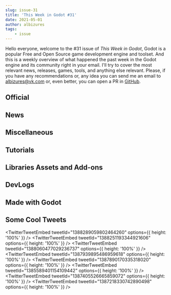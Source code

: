 ```yaml
---
slug: issue-31
title: 'This Week in Godot #31'
date: 2021-05-01
author: albizures
tags:
	- issue
---
```


Hello everyone, welcome to the #31 issue of _This Week in Godot_, Godot is a popular Free and Open Source game development engine and toolset. And this is a weekly overview of what happened the past week in the Godot engine and its community right in your email. I'll try to cover the most relevant news, releases, games, tools, and anything else relevant. Please, if you have any recommendations or, any idea you can send me an email to albizures@vk.com or, even better, you can open a PR in [GitHub](https://github.com/albizures/ThisWeekInGodot).

## Official

<Card
	author="Godot Engine"
	link="https://youtu.be/vG5vxVcgZmM"
	label="Godot Live Q&A with engine developers – April 2021"
	description="April 2021’s live Q&A with core developers of Godot Engine! Tune in to a chat with core developers answering questions from Patreon supporters and from the li..."
	publisher="YouTube"
	icon="https://www.youtube.com/s/desktop/3a84d4c0/img/favicon_144.png"
	cover="https://i.ytimg.com/vi/vG5vxVcgZmM/maxresdefault.jpg"
	date="2021-04-29T00:00:00.000Z"
/>

## News

<Card
	author="gotm.io"
	link="https://gotm.io/jam/gotm-jam"
	label="Gotm.io Jam #4 ($100 Prizes)"
	description="Play free games instantly on any device."
	publisher="gotm.io"
	icon="https://gotm.io/icons/icon-512x512.png?v=3bcf1e44fdc2e6003d542d862e4856a7"
	cover="https://gotm.io/static/icon2-512-304dc669be0a8a6681e15dea6db83746.png"
	date="2021-04-30T12:30:14.000Z"
/>

<Card
	author="Valentin Lemière"
	link="https://community.haxe.org/t/haxe-godot-externs-updated-for-godot-3-3/2990"
	label="Haxe Godot externs - Updated for Godot 3.3"
	description="I’ve just released an update on my Haxe externs for the Godot game engine to support the 3.3.0 version."
	publisher="Haxe Community"
	icon="https://community.haxe.org/uploads/default/optimized/1X/1ec70f7b4dcddeb09d1d09440de5bb2530f4957a_2_180x180.png"
	cover="https://community.haxe.org/uploads/default/original/1X/6f43c594828df00125c10a5a89df995731ddaa5c.png"
	date="2021-04-25T12:30:14.000Z"
/>

## Miscellaneous

<Card
	author="Whimfoome"
	link="https://youtu.be/yl77gOIh5KA"
	label="First look at godot 4 new ui"
	description="Let’s have a look at Godot 4’s New Editor UI!Custom theme"
	publisher="YouTube"
	icon="https://www.youtube.com/s/desktop/3a84d4c0/img/favicon_144.png"
	cover="https://i.ytimg.com/vi/yl77gOIh5KA/maxresdefault.jpg"
	date="2021-04-29T00:00:00.000Z"
/>

<Card
	author="Rungeon"
	link="https://youtu.be/olIURUEPAPY"
	label="GODOT Challange I convert Gamemaker gamejam submission in ONE HOUR"
	description=""
	publisher="YouTube"
	icon="https://www.youtube.com/s/desktop/3a84d4c0/img/favicon_144.png"
	cover="https://i.ytimg.com/vi/olIURUEPAPY/maxresdefault.jpg"
	date="2021-04-28T00:00:00.000Z"
/>

<Card
	author="Feniks Gamedev and Devlogs"
	link="https://youtu.be/W57gldTHQ64"
	label="Should you use Godot 3.3 - Godot review is it good for beginners?"
	description="Check the links for more details.In this video I am discussing Godot engine, state of Godot development and community to help you decide if Godot is worth a ..."
	publisher="YouTube"
	icon="https://www.youtube.com/s/desktop/3a84d4c0/img/favicon_144.png"
	cover="https://i.ytimg.com/vi/W57gldTHQ64/maxresdefault.jpg"
	date="2021-04-26T00:00:00.000Z"
/>

<Card
	author="PlayWithFurcifer"
	link="https://youtu.be/y6hROZh0NvY"
	label="Is Godot 4.0 a Big Deal?"
	description="Godot 4.0 brings many new features, but how large will its impact be? In this video, we look at some trends concerning the engine’s future.0:00 - Intro0:24 -..."
	publisher="YouTube"
	icon="https://www.youtube.com/s/desktop/3a84d4c0/img/favicon_144.png"
	cover="https://i.ytimg.com/vi/y6hROZh0NvY/maxresdefault.jpg"
	date="2021-04-25T00:00:00.000Z"
/>

<Card
	author="xen"
	link="https://youtu.be/ApLPj8TSwzI"
	label="Making 3 games in 30/45/60 minutes (Godot)"
	description=""
	publisher="YouTube"
	icon="https://www.youtube.com/s/desktop/3a84d4c0/img/favicon_144.png"
	cover="https://i.ytimg.com/vi/ApLPj8TSwzI/maxresdefault.jpg"
	date="2021-04-25T00:00:00.000Z"
/>

## Tutorials

<Card
	author="Red Cube Gamedev"
	link="https://youtu.be/qzlSSlTsWR0"
	label="How to make an endless game under 10 minutes in Godot"
	description="In this video I will show you how to create a game that never ends in only 10 minutes. If you have any questions just ask I will answer every single one. The..."
	publisher="YouTube"
	icon="https://www.youtube.com/s/desktop/3a84d4c0/img/favicon_144.png"
	cover="https://i.ytimg.com/vi/qzlSSlTsWR0/maxresdefault.jpg"
	date="2021-04-18T00:00:00.000Z"
/>

<Card
	author="Rungeon"
	link="https://youtu.be/k0dL-9Pj2DI"
	label="GODOT Terraira-like series(Part1) Procedual Level Generation"
	description=""
	publisher="YouTube"
	icon="https://www.youtube.com/s/desktop/3a84d4c0/img/favicon_144.png"
	cover="https://i.ytimg.com/vi/k0dL-9Pj2DI/maxresdefault.jpg"
	date="2021-04-29T00:00:00.000Z"
/>

<Card
	author="ByteSeb"
	link="https://youtu.be/HkKdlJN57_k"
	label="Character Customization Tutorial for Godot | Part 1"
	description="Due to the good feedback on my first devlog, I decided to bring you this tutorial series replicating what I showed on that video (Character Customization sys..."
	publisher="YouTube"
	icon="https://www.youtube.com/s/desktop/3a84d4c0/img/favicon_144.png"
	cover="https://i.ytimg.com/vi/HkKdlJN57_k/maxresdefault.jpg"
	date="2021-04-29T00:00:00.000Z"
/>

<Card
	author="jmbiv"
	link="https://youtu.be/VcI22IKoT_E"
	label="How to Transition Between Scenes in Godot (Building a Level Switcher #2)"
	description="In this video you’ll learn how to make a transition animation between two scenes in Godot by building off the level switcher we made in part 1."
	publisher="YouTube"
	icon="https://www.youtube.com/s/desktop/3a84d4c0/img/favicon_144.png"
	cover="https://i.ytimg.com/vi/VcI22IKoT_E/maxresdefault.jpg"
	date="2021-04-29T00:00:00.000Z"
/>

<Card
	author="Game Code Samurai"
	link="https://youtu.be/WNtrMzdU1lU"
	label="Custom 2D Platformer Physics In Godot (Part 2 - Jumping and Exact Movement)"
	description="Hi, Welcome to part 2 of this series on how to create custom physics for your 2D platformer.I made this series on how to create a customized 2D platformer ph..."
	publisher="YouTube"
	icon="https://www.youtube.com/s/desktop/3a84d4c0/img/favicon_144.png"
	cover="https://i.ytimg.com/vi/WNtrMzdU1lU/maxresdefault.jpg"
	date="2021-04-27T00:00:00.000Z"
/>

<Card
	author="John Ivess"
	link="https://youtu.be/RBvK5lQJHAs"
	label="Adding a Projectile (Combat Essentials in Godot | P4)"
	description="In this episode of the Combat Essentials course, we’ll cover adding projectiles, specifically the player’s throwable dagger."
	publisher="YouTube"
	icon="https://www.youtube.com/s/desktop/3a84d4c0/img/favicon_144.png"
	cover="https://i.ytimg.com/vi/RBvK5lQJHAs/maxresdefault.jpg"
	date="2021-04-28T00:00:00.000Z"
/>

<Card
	author="NAD LABS"
	link="https://youtu.be/F3Jwhuf6iDY"
	label="GDscript and Godot Basics"
	description="Just a quick video explaining the basics in Godot"
	publisher="YouTube"
	icon="https://www.youtube.com/s/desktop/3a84d4c0/img/favicon_144.png"
	cover="https://i.ytimg.com/vi/F3Jwhuf6iDY/maxresdefault.jpg"
	date="2021-04-28T00:00:00.000Z"
/>

<Card
	author="Andrea Catania"
	link="https://youtu.be/ZjwmqCcVT2E"
	label="First person camera with ECS - Godex #1"
	description="This video I’m going to show how to create a first person camera using entity component system. "
	publisher="YouTube"
	icon="https://www.youtube.com/s/desktop/3a84d4c0/img/favicon_144.png"
	cover="https://i.ytimg.com/vi/ZjwmqCcVT2E/maxresdefault.jpg"
	date="2021-04-28T00:00:00.000Z"
/>

<Card
	author="NAD LABS"
	link="https://youtu.be/JDVnt8cSwcw"
	label="Signals Actually Understood in Godot"
	description="Just a video explaining how to connect signals in Godot."
	publisher="YouTube"
	icon="https://www.youtube.com/s/desktop/3a84d4c0/img/favicon_144.png"
	cover="https://i.ytimg.com/vi/JDVnt8cSwcw/maxresdefault.jpg"
	date="2021-04-27T00:00:00.000Z"
/>

<Card
	author="jmbiv"
	link="https://youtu.be/N9yx1ZET-o4"
	label="Player Inventory and Picking Up Items (Godot Retro Text Adventure Tutorial #11)"
	description="In this tutorial, you will create a player inventory and also implement the player’s ability to pick up items from a room in our retro text adventure game in..."
	publisher="YouTube"
	icon="https://www.youtube.com/s/desktop/3a84d4c0/img/favicon_144.png"
	cover="https://i.ytimg.com/vi/N9yx1ZET-o4/maxresdefault.jpg"
	date="2021-04-26T00:00:00.000Z"
/>

<Card
	author="Emilio"
	link="https://youtu.be/sYjgDIgD7AY"
	label="Getting Started With Dialogic"
	description=""
	publisher="YouTube"
	icon="https://www.youtube.com/s/desktop/3a84d4c0/img/favicon_144.png"
	cover="https://i.ytimg.com/vi/sYjgDIgD7AY/maxresdefault.jpg"
	date="2021-04-25T00:00:00.000Z"
/>

<Card
	author="BitBirdy"
	link="https://youtu.be/tHEr7x5Un9c"
	label="How to Create a Hurtbox with Flash Hit Effect + Invincible Blinking in Godot"
	description="This Godot Engine tutorial is going to show you how to create a reusable hurtbox that includes an effect common in a lot of games."
	publisher="YouTube"
	icon="https://www.youtube.com/s/desktop/3a84d4c0/img/favicon_144.png"
	cover="https://i.ytimg.com/vi/tHEr7x5Un9c/maxresdefault.jpg"
	date="2021-04-25T00:00:00.000Z"
/>

<Card
	author="Game Development Center"
	link="https://youtu.be/DkJ2jYl-ESw"
	label="Godot 3D Particles Introduction | Arcane Bolt | Godot Particles Series #1"
	description="In this Godot tutorial, I will teach you about 3d particles in Godot."
	publisher="YouTube"
	icon="https://www.youtube.com/s/desktop/3a84d4c0/img/favicon_144.png"
	cover="https://i.ytimg.com/vi/DkJ2jYl-ESw/maxresdefault.jpg"
	date="2021-04-25T00:00:00.000Z"
/>

<Card
	author="Arkeve"
	link="https://youtu.be/wkNvqmAvtpo"
	label="Make a Pokemon Game in Godot - Grass & Water Tilesets (#3)"
	description="Tutorial series on how to make game like Pokémon in Godot."
	publisher="YouTube"
	icon="https://www.youtube.com/s/desktop/3a84d4c0/img/favicon_144.png"
	cover="https://i.ytimg.com/vi/wkNvqmAvtpo/maxresdefault.jpg"
	date="2021-04-24T00:00:00.000Z"
/>

<Card
	author="NAD LABS"
	link="https://youtu.be/To2CsTberho"
	label="How to use Navigation2D on a Tilemap in Godot"
	description="Just a video explaining how to use Navigation 2D in Godot."
	publisher="YouTube"
	icon="https://www.youtube.com/s/desktop/3a84d4c0/img/favicon_144.png"
	cover="https://i.ytimg.com/vi/To2CsTberho/maxresdefault.jpg"
	date="2021-04-24T00:00:00.000Z"
/>

<Card
	author="MrEliptik"
	link="https://youtu.be/FQwaKJL7LdA"
	label="Recreating the Instagram UI in Godot"
	description="In this video, I’m recreating the Instagram UI in Godot!"
	publisher="YouTube"
	icon="https://www.youtube.com/s/desktop/3a84d4c0/img/favicon_144.png"
	cover="https://i.ytimg.com/vi/FQwaKJL7LdA/maxresdefault.jpg"
	date="2021-04-30T00:00:00.000Z"
/>

<Card
	author="Gawe Game"
	link="https://youtu.be/10XB1orIPkI"
	label="Yuk Gawe Game Platformer 2D, Bagian #5: Zona Jatuh, Lari Cepat & Signal #belajar​ #godotengine"
	description="#belajar​ #godotengine​ #gamedev​ #platformer​ #gawegame​Terimakasih sudah terus menonton ya :)Video ke-5 dari seri tutorial pembuatan game platformer 2D den..."
	publisher="YouTube"
	icon="https://www.youtube.com/s/desktop/3a84d4c0/img/favicon_144.png"
	cover="https://i.ytimg.com/vi/10XB1orIPkI/maxresdefault.jpg"
	date="2021-04-24T00:00:00.000Z"
/>

## Libraries Assets and Add-ons

<Card
	author="mberkdemir"
	link="https://github.com/mberkdemir/godot-casesimulator"
	label="Godot Engine Case Simulator Description"
	description="CS:GO like case opening project made with Godot Engine."
	publisher="GitHub"
	icon="https://github.com/windows-tile.png"
	cover="https://opengraph.githubassets.com/09e510deb08efce45e8d32e5c2e0cfd093428cb0ca552ea6b858eab3a7f88cba/mberkdemir/godot-casesimulator"
	date="2021-05-01T17:22:58.912Z"
/>

<Card
	author="KaizarNike"
	link="https://perons.itch.io/godot-crt-shader"
	label="Godot CRT Shader by perons"
	description="A simple Godot shader that simulates CRT Displays"
	publisher="itch.io"
	icon="https://img.itch.zone/aW1nLzMyODUyMzUucG5n/32x32%23/MvnCRi.png"
	cover="https://img.itch.zone/aW1nLzMyODUyMzUucG5n/original/PGdg6C.png"
	date="2020-06-19T17:23:00.152Z"
/>

<Card
	author="r3tr0_dev"
	link="https://godotshaders.com/shader/earthbound-like-battle-background-shader-w-scroll-effect-and-palette-cycling/"
	label="Earthbound-like battle background shader w/scroll effect and palette cycling - Godot Shaders"
	description="INTRODUCTION This shader is inspired by the battle backgrounds of..."
	publisher="Godot Shaders"
	icon="https://godotshaders.com/wp-content/uploads/2021/01/favicon.png"
	cover="https://godotshaders.com/wp-content/uploads/2021/01/3.gif"
	date="2021-04-26T12:18:14.000Z"
/>

<Card
	author="mreliptik"
	link="https://godotshaders.com/shader/loading-effect-color-over-grayscale/"
	label="Loading effect (color over grayscale) - Godot Shaders"
	description="This is a loading effect shader inspired by the download..."
	publisher="Godot Shaders"
	icon="https://godotshaders.com/wp-content/uploads/2021/01/favicon.png"
	cover="https://godotshaders.com/wp-content/uploads/2021/01/loading_shader.jpg"
	date="2021-04-30T17:13:52.000Z"
/>

## DevLogs

<Card
	author="Cooks"
	link="https://youtu.be/paGO6kzq3IM"
	label="Godot Devlog #2 - enemy’s!? bullets?!"
	description="Ay yo we can shoot now you are suppose to destroy stuff omg poggy"
	publisher="YouTube"
	icon="https://www.youtube.com/s/desktop/3a84d4c0/img/favicon_144.png"
	cover="https://i.ytimg.com/vi/paGO6kzq3IM/maxresdefault.jpg"
	date="2021-04-30T00:00:00.000Z"
/>

<Card
	author="hippo1639"
	link="https://youtu.be/7XS6WiQ8g9k"
	label="Ideas and Inspirations - Devlog 0 || Etheldia: Parasomnia Tower"
	description="Etheldia: Parasomnia Tower is a tactical turn based monster taming RPG currently in early development."
	publisher="YouTube"
	icon="https://www.youtube.com/s/desktop/3a84d4c0/img/favicon_144.png"
	cover="https://i.ytimg.com/vi/7XS6WiQ8g9k/maxresdefault.jpg"
	date="2021-04-30T00:00:00.000Z"
/>

<Card
	author="Snopek Games"
	link="https://youtu.be/LvpBb14cv3A"
	label="Devlog #6: Launching Retro Tank Party on Steam in 6 weeks (6th week and postmortem)"
	description="In order to celebrate my birthday, I’m taking a game jam game I made back in 2019 (Retro Tank Party), fixing it up, and releasing it as a commercial game on ..."
	publisher="YouTube"
	icon="https://www.youtube.com/s/desktop/3a84d4c0/img/favicon_144.png"
	cover="https://i.ytimg.com/vi/LvpBb14cv3A/maxresdefault.jpg"
	date="2021-04-29T00:00:00.000Z"
/>

<Card
	author="Checkov Stuff"
	link="https://youtu.be/goi8HblxJ1I"
	label="Finally Going Underwater"
	description="Now we can go in and out of the water."
	publisher="YouTube"
	icon="https://www.youtube.com/s/desktop/3a84d4c0/img/favicon_144.png"
	cover="https://i.ytimg.com/vi/goi8HblxJ1I/maxresdefault.jpg"
	date="2021-04-28T00:00:00.000Z"
/>

<Card
	author="assasin gamer"
	link="https://youtu.be/uNRUj-8pXao"
	label="SoulBound Devlog_2"
	description="Hello Everyone! my name is Justin and I make games for fun. In my third devlog I talk about the state of the game, enemy design, progress made on the story ..."
	publisher="YouTube"
	icon="https://www.youtube.com/s/desktop/3a84d4c0/img/favicon_144.png"
	cover="https://i.ytimg.com/vi/uNRUj-8pXao/hqdefault.jpg"
	date="2021-04-28T00:00:00.000Z"
/>

<Card
	author="TheBuffED"
	link="https://youtu.be/Sk2f2gPFH80"
	label="I added scripting to a game so players can write code and automate things"
	description="A game where you write code, I feel like there’s not enough of them. I love the concept and want to explore the possibilities."
	publisher="YouTube"
	icon="https://www.youtube.com/s/desktop/3a84d4c0/img/favicon_144.png"
	cover="https://i.ytimg.com/vi/Sk2f2gPFH80/maxresdefault.jpg"
	date="2021-04-27T00:00:00.000Z"
/>

<Card
	author="Nesi"
	link="https://youtu.be/dESANlQ3AEs"
	label="Making a Dog Fight Game | Infinite Sky Devlog #1"
	description=""
	publisher="YouTube"
	icon="https://www.youtube.com/s/desktop/3a84d4c0/img/favicon_144.png"
	cover="https://i.ytimg.com/vi/dESANlQ3AEs/maxresdefault.jpg"
	date="2021-04-26T00:00:00.000Z"
/>

<Card
	author="mizpah93"
	link="https://youtu.be/6d0XNKf710s"
	label="NEW GUNS GO PEW PEW - Indie Game Devlog 08"
	description="Indie Game Devlog 08Another game development devlog! New weapons or guns and I use Godot Engine to code the indie game and Aseprite for..."
	publisher="YouTube"
	icon="https://www.youtube.com/s/desktop/3a84d4c0/img/favicon_144.png"
	cover="https://i.ytimg.com/vi/6d0XNKf710s/maxresdefault.jpg"
	date="2021-04-25T00:00:00.000Z"
/>

<Card
	author="This Is Vini"
	link="https://youtu.be/DfsT0IHw_XA"
	label="Approaching non-linear progression - Far Star Game Devlog #11"
	description="Whether you are working on a Metroidvania or a non-linear game, you may face the same challenges I had when coming up with a good flow for your game."
	publisher="YouTube"
	icon="https://www.youtube.com/s/desktop/3a84d4c0/img/favicon_144.png"
	cover="https://i.ytimg.com/vi/DfsT0IHw_XA/maxresdefault.jpg"
	date="2021-04-28T00:00:00.000Z"
/>

## Made with Godot

<Card
	author="Nokzen"
	link="https://youtu.be/QhoaBv30pes"
	label="Rot:Purge - Alpha Demo Gameplay"
	description=""
	publisher="YouTube"
	icon="https://www.youtube.com/s/desktop/3a84d4c0/img/favicon_144.png"
	cover="https://i.ytimg.com/vi/QhoaBv30pes/maxresdefault.jpg"
	date="2018-01-16T00:00:00.000Z"
/>

<Card
	author="gustavorubo"
	link="https://gustavorubo.itch.io/rotas"
	label="Rotas"
	description="A puzzle game about connecting dots"
	publisher="itch.io"
	icon="https://img.itch.zone/aW1nLzU2NDI0MjMucG5n/32x32%23/0PBDcD.png"
	cover="https://img.itch.zone/aW1nLzU2NDI0MjMucG5n/original/hRB3CM.png"
	date="2021-04-30T17:23:10.225Z"
/>

<Card
	author="bippinbits"
	link="https://bippinbits.itch.io/dome-romantik"
	label="Dome Romantik"
	description="Prospect. Upgrade. Survive."
	publisher="itch.io"
	icon="https://img.itch.zone/aW1nLzU4MDcwNTIuZ2lm/32x32%23m/IjQ9cj.gif"
	cover="https://img.itch.zone/aW1nLzU4MDcwNTIuZ2lm/original/PJvv0y.gif"
	date="2021-05-01T04:23:12.171Z"
/>

<Card
	author="astralgrandma"
	link="https://youtu.be/Pyctqtwqq_A"
	label="satryn - trailer"
	description="a chaotic, infinite, twin stick shooty"
	publisher="YouTube"
	icon="https://www.youtube.com/s/desktop/3a84d4c0/img/favicon_144.png"
	cover="https://i.ytimg.com/vi/Pyctqtwqq_A/maxresdefault.jpg"
	date="2021-04-25T00:00:00.000Z"
/>

<Card
	author="Lunatic Games"
	link="https://lunatic-games.itch.io/egress"
	label="Egress"
	description="Countless hackers have tried their hand at cracking this hard drive."
	publisher="itch.io"
	icon="https://img.itch.zone/aW1nLzU3OTE3OTQucG5n/32x32%23/mwQCnj.png"
	cover="https://img.itch.zone/aW1nLzU3OTQzNTMucG5n/original/YHO5Ti.png"
	date="2021-04-27T17:23:14.237Z"
/>

<Card
	author="Arc Gaming"
	link="https://play.google.com/store/apps/details?id=com.labrats.arcgaming"
	label="LabRats"
	description="Navigate your rat through levels of obstacles, in a lab of a mad genius cat"
	publisher="Google Play"
	icon="https://www.gstatic.com/android/market_images/web/favicon_v2.ico"
	cover="https://play-lh.googleusercontent.com/20synByCUSM_QnKLH5gFOYZep7sQPzb_NOQxTb3lmS7LUEFsgSpUE097Rvv7sfeswyw"
/>

<Card
	author="Manoman017"
	link="https://manoman017.itch.io/golem"
	label="Golem"
	description="Top-Down Bullet Hell with a twist"
	publisher="itch.io"
	icon="https://img.itch.zone/aW1nLzU3OTEzOTAucG5n/32x32%23/t%2BWgiz.png"
	cover="https://img.itch.zone/aW1nLzU3OTEzOTAucG5n/original/NxxzuX.png"
	date="2021-04-29T17:23:16.265Z"
/>

<Card
	author="Infinimaker"
	link="https://infinimaker.itch.io/infinihell"
	label="Infinihell"
	description="An infinite bullet hell"
	publisher="itch.io"
	icon="https://img.itch.zone/aW1nLzU3MDY2MjgucG5n/32x32%23/k5y0Uh.png"
	cover="https://img.itch.zone/aW1nLzU3MDY2MjgucG5n/original/WuFuQi.png"
	date="2021-04-20T17:23:17.546Z"
/>

<Card
	author="Unsteady Yeti Games"
	link="https://youtu.be/O_6qE06ta-Y"
	label="Just Jump Launch Trailer"
	description="Just Jump is a 2D physics-based action platformer."
	publisher="YouTube"
	icon="https://www.youtube.com/s/desktop/3a84d4c0/img/favicon_144.png"
	cover="https://i.ytimg.com/vi/O_6qE06ta-Y/maxresdefault.jpg"
	date="2021-04-25T00:00:00.000Z"
/>

<Card
	author="Warkus"
	link="https://warrrkus.itch.io/oceanwork"
	label="Oceanwork"
	description="A short PS1 styled survival game"
	publisher="itch.io"
	icon="https://img.itch.zone/aW1nLzU3OTMyMjMucG5n/32x32%23/mNMBBc.png"
	cover="https://img.itch.zone/aW1nLzU3OTMyMjMucG5n/original/D3Rf%2BR.png"
	date="2021-04-29T17:23:19.759Z"
/>

<Card
	author="Matthew"
	link="https://www.kickstarter.com/projects/tsundown/the-feathered-serpent"
	label="The Feathered Serpent"
	description="A 2D Action-Platformer"
	publisher="Kickstarter"
	icon="https://a.kickstarter.com/assets/touch-icon-192x192-710ace6840055401ec231c1d86ce7312c56bb510fad8b775229b0ce73d0054c5.png"
	cover="https://ksr-ugc.imgix.net/assets/032/979/898/fafddd5a1cc17f6c09c569f4cef310a2_original.png?ixlib=rb-2.1.0&crop=faces&w=1552&h=873&fit=crop&v=1617397406&auto=format&frame=1&q=92&s=50b9f1fe53811d5ed0f5e94e2fb3d7e6"
	date="2021-09-01T00:00:00.000Z"
/>

<Card
	author="Moraguma"
	link="https://moraguma.itch.io/soulchain"
	label="SOULCHAIN"
	description="Precision platformer about using your soul as a grappling hook"
	publisher="itch.io"
	icon="https://img.itch.zone/aW1nLzU3Njk1NzkucG5n/32x32%23/lYmoaM.png"
	cover="https://img.itch.zone/aW1nLzU3Njk1NzkucG5n/original/NNJXdf.png"
	date="2021-04-29T17:23:22.430Z"
/>

<Card
	author="Wolf Peach Games"
	link="https://wolfpeachgames.itch.io/ringtail"
	label="Ringtail (alpha)"
	description="A small game where you need to learn to communicate with other animals to learn about the world and find your way!"
	publisher="itch.io"
	icon="https://img.itch.zone/aW1nLzU1MDk0MTAuZ2lm/32x32%23m/G0uF76.gif"
	cover="https://img.itch.zone/aW1nLzU1MDk0MTAuZ2lm/original/JRg%2Bvz.gif"
	date="2021-04-11T17:23:24.167Z"
/>

<Card
	author="fortythreesam"
	link="https://fortythreesam.itch.io/upset-crab"
	label="Upset Crab"
	description="Play as a crab with a long sword that wants to take over this dungeon"
	publisher="itch.io"
	icon="https://img.itch.zone/aW1nLzU3NzM5MDgucG5n/32x32%23/lY2Y%2FF.png"
	cover="https://img.itch.zone/aW1nLzU3ODIyOTYuZ2lm/original/Mxhs1G.gif"
	date="2021-04-30T20:23:25.271Z"
/>

<Card
	author="CyrolisDev"
	link="https://chimyx.itch.io/ariel-cleanomancer"
	label="Ariel Cleanomancer and the Eldritch"
	description="Ariel has to vacuum the basements of a weird-ass hotel to become a certified cleanomancer."
	publisher="itch.io"
	icon="https://img.itch.zone/aW1nLzU4MzI1NDkucG5n/32x32%23/TLFwuE.png"
	cover="https://img.itch.zone/aW1nLzU4MzI1NDkucG5n/original/cqs5Nd.png"
	date="2021-04-27T17:23:26.565Z"
/>

## Some Cool Tweets

<TwitterTweetEmbed
	tweetId="1388289059802464260"
	options={{ height: '100%' }}
/>
<TwitterTweetEmbed
	tweetId="1388251193344921606"
	options={{ height: '100%' }}
/>
<TwitterTweetEmbed
	tweetId="1388060477029236737"
	options={{ height: '100%' }}
/>
<TwitterTweetEmbed
	tweetId="1387939895486959618"
	options={{ height: '100%' }}
/>
<TwitterTweetEmbed
	tweetId="1387890170335318020"
	options={{ height: '100%' }}
/>
<TwitterTweetEmbed
	tweetId="1385589401154109442"
	options={{ height: '100%' }}
/>
<TwitterTweetEmbed
	tweetId="1387405526665859072"
	options={{ height: '100%' }}
/>
<TwitterTweetEmbed
	tweetId="1387218330742890498"
	options={{ height: '100%' }}
/>
